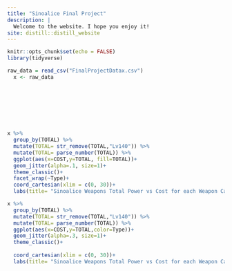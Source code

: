 ```yaml
---
title: "Sinoalice Final Project"
description: |
  Welcome to the website. I hope you enjoy it!
site: distill::distill_website
---
```


```r
knitr::opts_chunk$set(echo = FALSE)
library(tidyverse)
```



```r
raw_data = read_csv("FinalProjectDatax.csv") 
  x <- raw_data 
  

  
  


        
```


```r
x %>% 
  group_by(TOTAL) %>% 
  mutate(TOTAL= str_remove(TOTAL,"Lv140")) %>% 
  mutate(TOTAL= parse_number(TOTAL)) %>% 
  ggplot(aes(x=COST,y=TOTAL, fill=TOTAL))+
  geom_jitter(alpha=.1, size=1)+
  theme_classic()+
  facet_wrap(~Type)+
  coord_cartesian(xlim = c(0, 30))+
  labs(title= "Sinoalice Weapons Total Power vs Cost for each Weapon Category", subtitle= "Highest density of weapons is around the 15-25 cost range and the weapon range is similar but there is a slight bias for multi target weapons ", y="Total Weapon Power", caption = "Source:SINoALICE developed by Pokelabo")
```
```r
x %>% 
  group_by(TOTAL) %>% 
  mutate(TOTAL= str_remove(TOTAL,"Lv140")) %>% 
  mutate(TOTAL= parse_number(TOTAL)) %>% 
  ggplot(aes(x=COST,y=TOTAL,color=Type))+
  geom_jitter(alpha=.3, size=1)+
  theme_classic()+
  
  coord_cartesian(xlim = c(0, 30))+
  labs(title= "Sinoalice Weapons Total Power vs Cost for each Weapon Category", subtitle= "Highest density of weapons is around the 15-25 cost range and the weapon range is similar but there is a slight bias for multi target weapons ", y="Total Weapon Power", caption = "Source:SINoALICE developed by Pokelabo")
```
